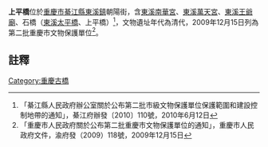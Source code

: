 {{msg:重慶市文物保護單位
|名稱 = 東溪古建築群-石橋-上平橋
|編號 = 75
|圖片 = 
|級別 = 6
|分類 = 
|時代 = 清代
|地點 = [[綦江縣|綦江縣]][[東溪鎮|東溪鎮]]朝陽街
|坐標 = 
|登錄 = 2009年12月15日
}}
'''上平橋'''位於[[重慶市|重慶市]][[綦江縣|綦江縣]][[東溪鎮|東溪鎮]]朝陽街，含[[東溪南華宮|東溪南華宮]]、[[東溪萬天宮|東溪萬天宮]]、[[東溪王爺廟|東溪王爺廟]]、石橋（[[東溪太平橋|東溪太平橋]]、上平橋）<ref>「綦江縣人民政府辦公室關於公布第二批市級文物保護單位保護範圍和建設控制地帶的通知」，綦江府辦發〔2010〕110號，2010年6月12日</ref>，文物遺址年代為清代，2009年12月15日列為第二批重慶市文物保護單位<ref>「重慶市人民政府關於公布第二批重慶市文物保護單位的通知」，重慶市人民政府文件，渝府發（2009）118號，2009年12月15日</ref>。
== 註釋 ==
{{reflist}}
{{文物保護單位小作品}}

[[Category:重慶古橋|Category:重慶古橋]]